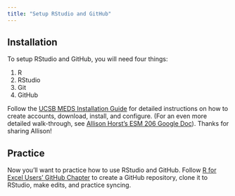 ```yaml
---
title: "Setup RStudio and GitHub"
---
```


## Installation
To setup RStudio and GitHub, you will need four things: 

1. R
1. RStudio
1. Git
1. GitHub

Follow the [UCSB MEDS Installation Guide](https://ucsb-meds.github.io/meds-install-guide.html) for detailed instructions on how to create accounts, download, install, and configure. (For an even more detailed walk-through, see [Allison Horst's ESM 206 Google Doc](https://docs.google.com/document/d/1zx2upJJqFZe94O3BQSMI56Z76s3haLXC0otKSpcZaJQ/edit)). Thanks for sharing Allison!

## Practice

Now you'll want to practice how to use RStudio and GitHub. Follow [R for Excel Users' GitHub Chapter](https://rstudio-conf-2020.github.io/r-for-excel/github.html) to create a GitHub repository, clone it to RStudio, make edits, and practice syncing. 